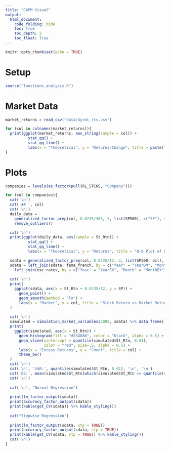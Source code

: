 ---
title: "CAPM Visual"
output:
  html_document:
    code_folding: hide
    toc: True
    toc_depth: 2
    toc_float: True
---

```{r setup, include=FALSE}
knitr::opts_chunk$set(echo = TRUE)
```

# Setup

```{r read_fcns, warning=FALSE, message=FALSE}
source("functions_analysis.R")
```

# Market Data
```{r mt_plot, message = FALSE, warning = FALSE, results = 'asis'}
market_returns = read_csv("data/3yrmt_rts.csv")

for (col in colnames(market_returns)){
  print(ggplot(market_returns, aes_string(sample = col)) +
          stat_qq() +
          stat_qq_line() +
          labs(x = "Theoretical", y = "Returns/Change", title = paste("Q-Q Plot of", col) ))
}
```

# Plots

```{r plots, message = FALSE, warning = FALSE, results = 'asis'}
companies = levels(as.factor(pull(RL_STCKS, "Company")))

for (col in companies){
  cat('\n')
  cat('## ', col)
  cat('\n')
  daily_data =
    generalized_factor_prep(col, 0.0235/365, 3, list(SP500), c("SP"), monthly = FALSE) %>%
    remove_outliers()

  cat('\n')
  print(ggplot(daily_data, aes(sample = St_Rtn)) +
          stat_qq() +
          stat_qq_line() +
          labs(x = "Theoretical", y = "Returns", title = "Q-Q Plot of Daily Returns"))

  sdata = generalized_factor_prep(col, 0.0235/12, 3, list(SP500, oil), c("SP", "OIL"))
  sdata = left_join(sdata, fama_french, by = c("Year" = "YearDM", "Month" = "MonthDM")) %>%
    left_join(exc_rates, by = c("Year" = "YearEX", "Month" = "MonthEX"))
  
  cat('\n')
  print(
    ggplot(sdata, aes(x = St_Rtn + 0.0235/12, y = SP)) +
      geom_point() +
      geom_smooth(method = "lm") +
      labs(x = "Market", y = col, title = "Stock Return vs Market Return")
  )
  
  cat('\n')
  simulated = simulation_market_variables(3000, sdata) %>% data.frame()
  print(
    ggplot(simulated, aes(x = St_Rtn)) +
      geom_histogram(fill = "#23408B", color = "black", alpha = 0.5) +
      geom_vline(xintercept = quantile(simulated$St_Rtn, 0.01),
                 color = "red", size=.5, alpha = 0.5) +
      labs(x = "Excess Returns", y = "Count", title = col) +
      theme_bw()
  )
  cat('\n')
  cat('\n', 'VaR:', quantile(simulated$St_Rtn, 0.01), '\n', '\n')
  cat('ES:', mean(simulated$St_Rtn[which(simulated$St_Rtn <= quantile(simulated$St_Rtn, 0.01))]))
  cat('\n')
  
  cat('\n', "Normal Regression")
  
  print(lm_factor_output(sdata))
  print(accuracy_factor_output(sdata))
  print(kable(get_CV(sdata)) %>% kable_styling())
  
  cat("Stepwise Regression")
  
  print(lm_factor_output(sdata, stp = TRUE))
  print(accuracy_factor_output(sdata, stp = TRUE))
  print(kable(get_CV(sdata, stp = TRUE)) %>% kable_styling())
  cat('\n')
}
```
